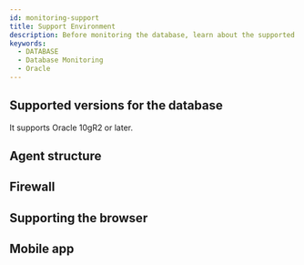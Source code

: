 ```yaml
---
id: monitoring-support
title: Support Environment
description: Before monitoring the database, learn about the supported database types.
keywords:
  - DATABASE
  - Database Monitoring
  - Oracle
---
```



<Desc name='Oracle' />

## Supported versions for the database

It supports Oracle 10gR2 or later.


<DBsupportNote />


<DBAgentSpec level={2} />

## Agent structure


<Dbsupportenvagentconstruction />

## Firewall


<Proxy />

## Supporting the browser


<Supportedbrowser />

## Mobile app


<Mobileapp />
